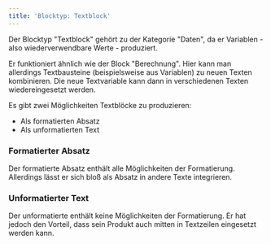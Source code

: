 ```yaml
---
title: 'Blocktyp: Textblock'
---
```


Der Blocktyp "Textblock" gehört zu der Kategorie "Daten", da er Variablen - also wiederverwendbare Werte - produziert.

Er funktioniert ähnlich wie der Block "Berechnung". Hier kann man allerdings Textbausteine (beispielsweise aus Variablen) zu neuen Texten kombinieren. Die neue Textvariable kann dann in verschiedenen Texten wiedereingesetzt werden.

Es gibt zwei Möglichkeiten Textblöcke zu produzieren:

* Als formatierten Absatz
* Als unformatierten Text

### Formatierter Absatz

Der formatierte Absatz enthält alle Möglichkeiten der Formatierung. Allerdings lässt er sich bloß als Absatz in andere Texte integrieren.

### Unformatierter Text

Der unformatierte enthält keine Möglichkeiten der Formatierung. Er hat jedoch den Vorteil, dass sein Produkt auch mitten in Textzeilen eingesetzt werden kann.
